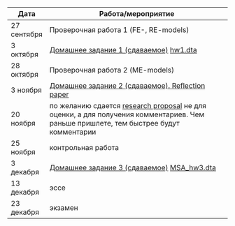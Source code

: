 Дата | Работа/мероприятие
-------- | ----------------------------------------------------------
27 сентября | Проверочная работа 1 (FE-, RE-models)
3 октября | <a href="MSA_hw1.pdf" title=>Домашнее задание 1 (сдаваемое)</a> <a href="hw1.dta" title=>hw1.dta</a>
28 октября | Проверочная работа 2 (ME-models)
3 ноября | <a href="reflection_paper.pdf" title=>Домашнее задание 2 (сдаваемое). Reflection paper</a> 
20 ноября | по желанию сдается <a href="research_proposal.pdf" title=>research proposal</a> не для оценки, а для получения комментариев. Чем раньше пришлете, тем быстрее будут комментарии
25 ноября | контрольная работа
3 декабря | <a href="MSA_hw3.pdf" title=>Домашнее задание 3 (сдаваемое)</a> <a href="MSA_hw3.dta" title=>MSA_hw3.dta</a>
13 декабря | эссе 
23 декабря | экзамен
